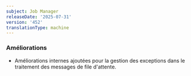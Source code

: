 ```yaml
---
subject: Job Manager
releaseDate: '2025-07-31'
version: '452'
translationType: machine
---
```


### Améliorations

* Améliorations internes ajoutées pour la gestion des exceptions dans le traitement des messages de file d&apos;attente.